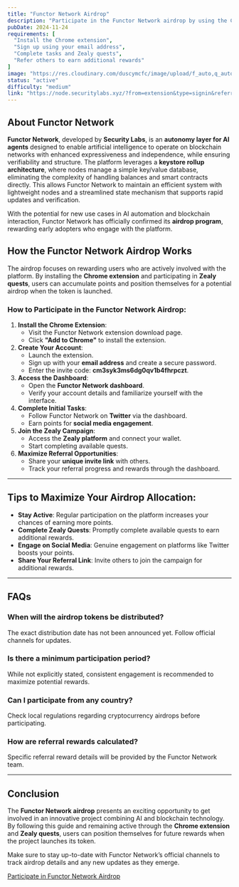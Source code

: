 ```yaml
---
title: "Functor Network Airdrop"
description: "Participate in the Functor Network airdrop by using the Chrome extension and engaging with community activities on Zealy."
pubDate: 2024-11-24
requirements: [
  "Install the Chrome extension",
  "Sign up using your email address",
  "Complete tasks and Zealy quests",
  "Refer others to earn additional rewards"
]
image: "https://res.cloudinary.com/duscymcfc/image/upload/f_auto,q_auto/v1/AirdropWatch/projects/functor-network"  # Replace with actual image URL if available
status: "active"
difficulty: "medium"
link: "https://node.securitylabs.xyz/?from=extension&type=signin&referralCode=cm3syk3ms6dg0qv1b4fhrpczt"
---
```


## About Functor Network

**Functor Network**, developed by **Security Labs**, is an **autonomy layer for AI agents** designed to enable artificial intelligence to operate on blockchain networks with enhanced expressiveness and independence, while ensuring verifiability and structure. The platform leverages a **keystore rollup architecture**, where nodes manage a simple key/value database, eliminating the complexity of handling balances and smart contracts directly. This allows Functor Network to maintain an efficient system with lightweight nodes and a streamlined state mechanism that supports rapid updates and verification.

With the potential for new use cases in AI automation and blockchain interaction, Functor Network has officially confirmed its **airdrop program**, rewarding early adopters who engage with the platform.

## How the Functor Network Airdrop Works

The airdrop focuses on rewarding users who are actively involved with the platform. By installing the **Chrome extension** and participating in **Zealy quests**, users can accumulate points and position themselves for a potential airdrop when the token is launched.

### How to Participate in the Functor Network Airdrop:

1. **Install the Chrome Extension**: 
   - Visit the Functor Network extension download page.
   - Click **"Add to Chrome"** to install the extension.
2. **Create Your Account**:
   - Launch the extension.
   - Sign up with your **email address** and create a secure password.
   - Enter the invite code: **cm3syk3ms6dg0qv1b4fhrpczt**.
3. **Access the Dashboard**:
   - Open the **Functor Network dashboard**.
   - Verify your account details and familiarize yourself with the interface.
4. **Complete Initial Tasks**:
   - Follow Functor Network on **Twitter** via the dashboard.
   - Earn points for **social media engagement**.
5. **Join the Zealy Campaign**:
   - Access the **Zealy platform** and connect your wallet.
   - Start completing available quests.
6. **Maximize Referral Opportunities**:
   - Share your **unique invite link** with others.
   - Track your referral progress and rewards through the dashboard.

---

## Tips to Maximize Your Airdrop Allocation:

- **Stay Active**: Regular participation on the platform increases your chances of earning more points.
- **Complete Zealy Quests**: Promptly complete available quests to earn additional rewards.
- **Engage on Social Media**: Genuine engagement on platforms like Twitter boosts your points.
- **Share Your Referral Link**: Invite others to join the campaign for additional rewards.

---

## FAQs

### When will the airdrop tokens be distributed?
The exact distribution date has not been announced yet. Follow official channels for updates.

### Is there a minimum participation period?
While not explicitly stated, consistent engagement is recommended to maximize potential rewards.

### Can I participate from any country?
Check local regulations regarding cryptocurrency airdrops before participating.

### How are referral rewards calculated?
Specific referral reward details will be provided by the Functor Network team.

---

## Conclusion

The **Functor Network airdrop** presents an exciting opportunity to get involved in an innovative project combining AI and blockchain technology. By following this guide and remaining active through the **Chrome extension** and **Zealy quests**, users can position themselves for future rewards when the project launches its token.

Make sure to stay up-to-date with Functor Network’s official channels to track airdrop details and any new updates as they emerge.

[Participate in Functor Network Airdrop](https://node.securitylabs.xyz/?from=extension&type=signin&referralCode=cm3syk3ms6dg0qv1b4fhrpczt)

